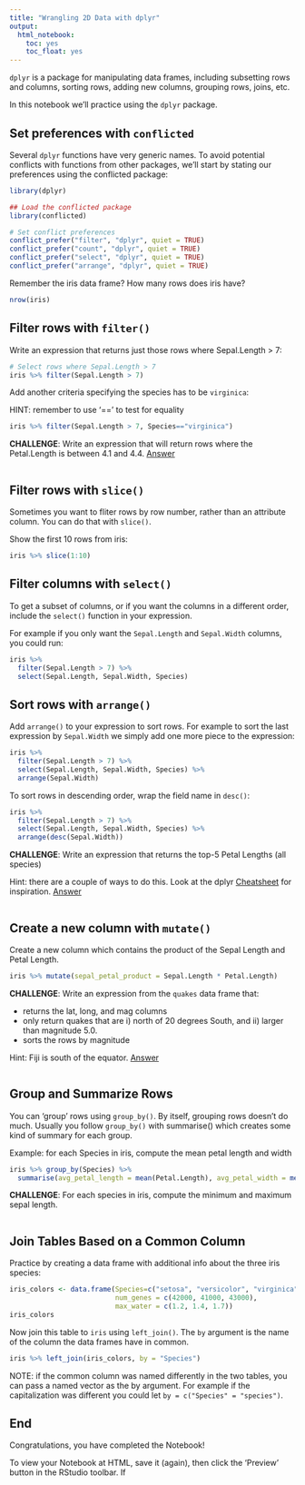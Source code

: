```yaml
---
title: "Wrangling 2D Data with dplyr"
output: 
  html_notebook:
    toc: yes
    toc_float: yes
---
```


`dplyr` is a package for manipulating data frames, including subsetting rows and columns, sorting rows, adding new columns, grouping rows, joins, etc.

In this notebook we'll practice using the `dplyr` package.

## Set preferences with `conflicted`

Several `dplyr` functions have very generic names. To avoid potential conflicts with functions from  other packages, we'll start by stating our preferences using the conflicted package:

```r
library(dplyr)

## Load the conflicted package
library(conflicted)

# Set conflict preferences
conflict_prefer("filter", "dplyr", quiet = TRUE)
conflict_prefer("count", "dplyr", quiet = TRUE)
conflict_prefer("select", "dplyr", quiet = TRUE)
conflict_prefer("arrange", "dplyr", quiet = TRUE)
```

Remember the iris data frame? How many rows does iris have? 

```r
nrow(iris)
```

## Filter rows with `filter()`

Write an expression that returns just those rows where Sepal.Length > 7:

```r
# Select rows where Sepal.Length > 7
iris %>% filter(Sepal.Length > 7)
```

Add another criteria specifying the species has to be `virginica`:

HINT: remember to use '==' to test for equality

```r
iris %>% filter(Sepal.Length > 7, Species=="virginica")
```

**CHALLENGE**: Write an expression that will return rows where the Petal.Length is between 4.1 and 4.4. [Answer](https://bit.ly/3tNPVIH)

```r

```

## Filter rows with `slice()`

Sometimes you want to fliter rows by row number, rather than an attribute column. You can do that with `slice()`.

Show the first 10 rows from iris:

```r
iris %>% slice(1:10)
```

## Filter columns with `select()`

To get a subset of columns, or if you want the columns in a different order, include the `select()` function in your expression.

For example if you only want the `Sepal.Length` and `Sepal.Width` columns, you could run:

```r
iris %>% 
  filter(Sepal.Length > 7) %>% 
  select(Sepal.Length, Sepal.Width, Species)
```

## Sort rows with `arrange()`

Add `arrange()` to your expression to sort rows. For example to sort the last expression by `Sepal.Width` we simply add one more piece to the expression:

```r
iris %>% 
  filter(Sepal.Length > 7) %>% 
  select(Sepal.Length, Sepal.Width, Species) %>% 
  arrange(Sepal.Width)
```

To sort rows in descending order, wrap the field name in `desc()`:

```r
iris %>% 
  filter(Sepal.Length > 7) %>% 
  select(Sepal.Length, Sepal.Width, Species) %>% 
  arrange(desc(Sepal.Width))
```

**CHALLENGE**: Write an expression that returns the top-5 Petal Lengths (all species)

Hint: there are a couple of ways to do this. Look at the dplyr [Cheatsheet](https://github.com/rstudio/cheatsheets/raw/master/data-transformation.pdf) for inspiration. [Answer](https://bit.ly/3d9rVsS)

```r

```

## Create a new column with `mutate()`

Create a new column which contains the product of the Sepal Length and Petal Length. 

```r
iris %>% mutate(sepal_petal_product = Sepal.Length * Petal.Length)
```

**CHALLENGE**: Write an expression from the `quakes` data frame that:

- returns the lat, long, and mag columns  
- only return quakes that are i) north of 20 degrees South, and ii) larger than magnitude 5.0. 
- sorts the rows by magnitude

Hint: Fiji is south of the equator. [Answer](https://bit.ly/3fdflLR)

```r

```

## Group and Summarize Rows

You can 'group' rows using `group_by()`. By itself, grouping rows doesn't do much. Usually you follow `group_by()` with summarise() which creates some kind of summary for each group.

Example: for each Species in iris, compute the mean petal length and width

```r
iris %>% group_by(Species) %>% 
  summarise(avg_petal_length = mean(Petal.Length), avg_petal_width = mean(Petal.Width))
```

**CHALLENGE**: For each species in iris, compute the minimum and maximum sepal length.

```r

```

## Join Tables Based on a Common Column

Practice by creating a data frame with additional info about the three iris species:

```r
iris_colors <- data.frame(Species=c("setosa", "versicolor", "virginica"),
                          num_genes = c(42000, 41000, 43000),
                          max_water = c(1.2, 1.4, 1.7))
iris_colors
```

Now join this table to `iris` using `left_join()`. The `by` argument is the name of the column the data frames have in common.

```r
iris %>% left_join(iris_colors, by = "Species")
```

NOTE: if the common column was named differently in the two tables, you can pass a named vector as the by argument. For example if the capitalization was different you could let `by = c("Species" = "species")`.

## End

Congratulations, you have completed the Notebook! 

To view your Notebook at HTML, save it (again), then click the 'Preview' button in the RStudio toolbar. If


